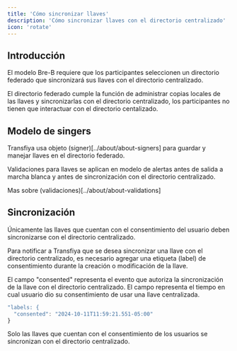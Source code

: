 ```yaml
---
title: 'Cómo sincronizar llaves'
description: 'Cómo sincronizar llaves con el directorio centralizado'
icon: 'rotate'
---
```


## Introducción

El modelo Bre-B requiere que los participantes seleccionen un directorio federado que sincronizará sus llaves con el directorio centralizado.

El directorio federado cumple la función de administrar copias locales de las llaves y sincronizarlas con el directorio centralizado, los participantes no tienen que interactuar con el directorio centalizado.

## Modelo de singers

Transfiya usa objeto (signer)[../about/about-signers] para guardar y manejar llaves en el directorio federado.

Validaciones para llaves se aplican en modelo de alertas antes de salida a marcha blanca y antes de sincronización con el directorio centralizado.

Mas sobre (validaciones)[../about/about-validations]

## Sincronización

Únicamente las llaves que cuentan con el consentimiento del usuario deben sincronizarse con el directorio centralizado.

Para notificar a Transfiya que se desea sincronizar una llave con el directorio centralizado, es necesario agregar una etiqueta (label) de consentimiento durante la creación o modificación de la llave.

El campo "consented" representa el evento que autoriza la sincronización de la llave con el directorio centralizado. El campo representa el tiempo en cual usuario dio su consentimiento de usar una llave centralizada.

```javascript
"labels: {
  "consented": "2024-10-11T11:59:21.551-05:00"
}
```

<Info>
    Solo las llaves que cuentan con el consentimiento de los usuarios se sincronizan con el directorio centralizado.
</Info>
